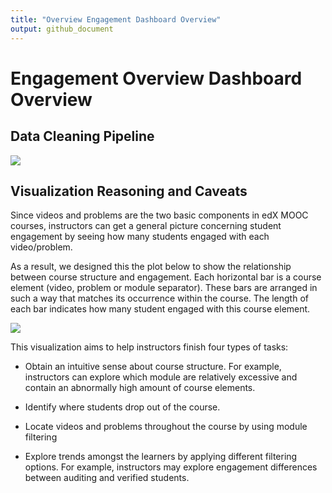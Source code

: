 ```yaml
---
title: "Overview Engagement Dashboard Overview"
output: github_document
---
```

# Engagement Overview Dashboard Overview

## Data Cleaning Pipeline


![](img/diagrams/engagement_overview_pipeline.png)


## Visualization Reasoning and Caveats

Since videos and problems are the two basic components in edX MOOC courses, instructors can get a general picture concerning student engagement by seeing how many students engaged with each video/problem. 

As a result, we designed this the plot below to show the relationship between course structure and engagement. Each horizontal bar is a course element (video, problem or module separator). These bars are arranged in such a way that matches its occurrence within the course. The length of each bar indicates how many student engaged with this course element.

![](img/visualizations/overview/effiel_tower.png)

This visualization aims to help instructors finish four types of tasks:

- Obtain an intuitive sense about course structure. For example, instructors can explore which module are relatively excessive and contain an abnormally high amount of course elements. 

- Identify where students drop out of the course.

- Locate videos and problems throughout the course by using module filtering

- Explore trends amongst the learners by applying different filtering options. For example, instructors may explore engagement differences between auditing and verified students.






